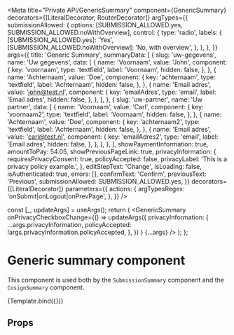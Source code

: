 


<Meta
  title="Private API/GenericSummary"
  component={GenericSummary}
  decorators={[LiteralDecorator, RouterDecorator]}
  argTypes={{
    submissionAllowed: {
      options: [SUBMISSION_ALLOWED.yes, SUBMISSION_ALLOWED.noWithOverview],
      control: {
        type: 'radio',
        labels: {
          [SUBMISSION_ALLOWED.yes]: 'Yes',
          [SUBMISSION_ALLOWED.noWithOverview]: 'No, with overview',
        },
      },
    },
  }}
  args={{
    title: 'Generic Summary',
    summaryData: [
      {
        slug: 'uw-gegevens',
        name: 'Uw gegevens',
        data: [
          {
            name: 'Voornaam',
            value: 'John',
            component: {
              key: 'voornaam',
              type: 'textfield',
              label: 'Voornaam',
              hidden: false,
            },
          },
          {
            name: 'Achternaam',
            value: 'Doe',
            component: {
              key: 'achternaam',
              type: 'textfield',
              label: 'Achternaam',
              hidden: false,
            },
          },
          {
            name: 'Email adres',
            value: 'john@test.nl',
            component: {
              key: 'emailAdres',
              type: 'email',
              label: 'Email adres',
              hidden: false,
            },
          },
        ],
      },
      {
        slug: 'uw-partner',
        name: 'Uw partner',
        data: [
          {
            name: 'Voornaam',
            value: 'Carl',
            component: {
              key: 'voornaam2',
              type: 'textfield',
              label: 'Voornaam',
              hidden: false,
            },
          },
          {
            name: 'Achternaam',
            value: 'Doe',
            component: {
              key: 'achternaam2',
              type: 'textfield',
              label: 'Achternaam',
              hidden: false,
            },
          },
          {
            name: 'Email adres',
            value: 'carl@test.nl',
            component: {
              key: 'emailAdres2',
              type: 'email',
              label: 'Email adres',
              hidden: false,
            },
          },
        ],
      },
    ],
    showPaymentInformation: true,
    amountToPay: 54.05,
    showPreviousPageLink: true,
    privacyInformation: {
      requiresPrivacyConsent: true,
      policyAccepted: false,
      privacyLabel: 'This is a privacy policy example.',
    },
    editStepText: 'Change',
    isLoading: false,
    isAuthenticated: true,
    errors: [],
    confirmText: 'Confirm',
    previousText: 'Previous',
    submissionAllowed: SUBMISSION_ALLOWED.yes,
  }}
  decorators={[LiteralDecorator]}
  parameters={{
    actions: {
      argTypesRegex: 'onSubmit|onLogout|onPrevPage',
    },
  }}
/>

  const [_, updateArgs] = useArgs();
  return (
    <GenericSummary
      onPrivacyCheckboxChange={() =>
        updateArgs({
          privacyInformation: {
            ...args.privacyInformation,
            policyAccepted: !args.privacyInformation.policyAccepted,
          },
        })
      }
      {...args}
    />
  );
};

# Generic summary component

This component is used both by the `SubmissionSummary` component and the `CosignSummary` component.

<Canvas>
  <Story name="Default">{Template.bind({})}</Story>
</Canvas>

## Props

<ArgsTable of={GenericSummary} />
